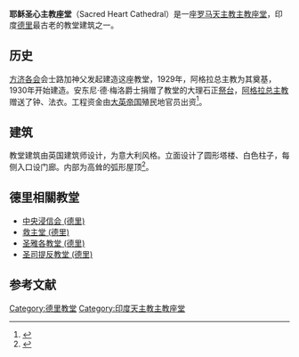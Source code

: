 {{Infobox church
| name                   = 耶稣圣心主教座堂
| image                  = Sacred Heart Cathedral (New Delhi).jpg|thumb|250px
| caption                = 耶稣圣心主教座堂
| location               = [[新德里|新德里]]
| country                = [[印度|印度]]
| denomination           = [[罗马天主教|罗马天主教]]
| status                 = [[主教座堂|主教座堂]]
| architect              = {{le|亨利·梅德|Henry Medd}}
| website                = [http://sacredheartcathedraldelhi.com/]
| diocese                = [[天主教德里总教区|天主教德里总教区]]
| archbishop             = Vincent M. Concessao
| Parish Priest          = Fr. Januario Rebello
}}
{{Coord|28.628699|77.206651|type:landmark_region:IN|display=title}}
'''耶稣圣心主教座堂'''（Sacred Heart Cathedral）是一座[[罗马天主教|罗马天主教]][[主教座堂|主教座堂]]，印度[[德里|德里]]最古老的教堂建筑之一。

==历史==
[[方济各会|方济各会]]会士路加神父发起建造这座教堂，1929年，阿格拉总主教为其奠基，1930年开始建造。安东尼·德·梅洛爵士捐赠了教堂的大理石正[[祭坛|祭台]]，[[阿格拉|阿格拉]][[总主教|总主教]]赠送了钟、法衣。工程资金由[[大英帝国|大英帝国]]殖民地官员出资<ref>{{Cite web |url=http://sacredheartcathedraldelhi.com/ |title=Sacred Heart  Cathedral,  Delhi |accessdate=2011-06-23 |archive-date=2012-07-18 |archive-url=https://web.archive.org/web/20120718094706/http://sacredheartcathedraldelhi.com/ |dead-url=yes }}</ref>。  

==建筑==
教堂建筑由英国建筑师{{le|亨利·梅德|Henry Medd}}设计，为意大利风格。立面设计了圆形塔楼、白色柱子，每侧入口设门廊。内部为高耸的弧形屋顶<ref>{{Cite web |url=http://www.catholicparishes.net/IN/DEL/SacredHeartCathedral/ |title=SacredHeartCathedral |accessdate=2011-06-23 |archive-date=2010-11-10 |archive-url=https://web.archive.org/web/20101110023611/http://www.catholicparishes.net/IN/DEL/SacredHeartCathedral/ |dead-url=no }}</ref>。

==德里相關教堂==
* [[中央浸信会_(德里)|中央浸信会 (德里)]]
* [[救主堂_(德里)|救主堂 (德里)]]
* [[圣雅各教堂_(德里)|圣雅各教堂 (德里)]]
* [[圣司提反教堂_(德里)|圣司提反教堂 (德里)]]

==参考文献==
{{Reflist|25em}}

{{德里地标}}
[[Category:德里教堂|Category:德里教堂]]
[[Category:印度天主教主教座堂|Category:印度天主教主教座堂]]